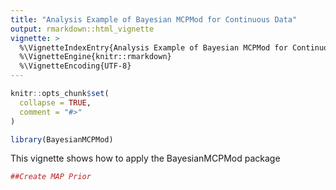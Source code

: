 ```yaml
---
title: "Analysis Example of Bayesian MCPMod for Continuous Data"
output: rmarkdown::html_vignette
vignette: >
  %\VignetteIndexEntry{Analysis Example of Bayesian MCPMod for Continuous Data}
  %\VignetteEngine{knitr::rmarkdown}
  %\VignetteEncoding{UTF-8}
---
```


```r
knitr::opts_chunk$set(
  collapse = TRUE,
  comment = "#>"
)
```

```r
library(BayesianMCPMod)
```
This vignette shows how to apply the BayesianMCPMod package
```r
##Create MAP Prior
```


